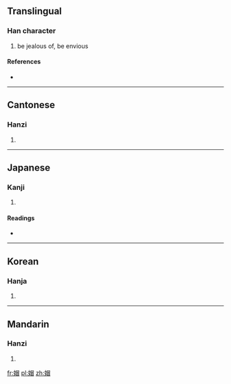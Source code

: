 ==Translingual==

===Han character===
{{Han char|rn=38|rad=女|as=09|sn=12|four=4646<sub>0</sub>|canj=女日月山 (VABU)}}

# be jealous of, be envious

====References====
* {{Han ref|kx=0267.220|dkj=06527|dj=0534.200|hdz=21065.030|uh=5AA2|ud=23202|bh=D8B9|bd=55481}}

----

==Cantonese==

===Hanzi===
{{yue-hanzi|jyut=|y=mou6}}

# {{defn|Cantonese|sort=女09}}

----

==Japanese==

===Kanji===
{{ja-kanji|grade=|rs=女09}}

# {{defn|Japanese|sort=女09}}

====Readings====
* {{ja-readings|on=[[ぼう]] (bō), [[もう]] (mō), [[ぼく]] (boku), [[もく]] (moku), [[ばい]] (bai), [[め]] (me)|kun=[[ねたむ]] (netamu), [[にらむ]] (niramu)}}

----

==Korean==

===Hanja===
{{ko-hanja|hangeul=모|rv=mo|mr=mo}}

# {{defn|Korean|sort=女09}}

----

==Mandarin==

===Hanzi===
{{cmn-hanzi|pin=[[mào]] ([[mao4]])|wg=mao<sup>4</sup>}}

# {{defn|Mandarin|sort=女09}}

[[fr:媢]]
[[pl:媢]]
[[zh:媢]]